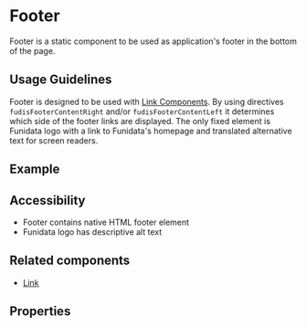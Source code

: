 
<Meta title="Components/Footer" />

# Footer

Footer is a static component to be used as application's footer in the bottom of the page. 

## Usage Guidelines

Footer is designed to be used with [Link Components](/docs/components-link--documentation). 
By using directives `fudisFooterContentRight` and/or `fudisFooterContentLeft` it determines which side of the footer links are displayed. 
The only fixed element is Funidata logo with a link to Funidata's homepage and translated alternative text for screen readers.

## Example 

<Canvas of={FooterComponentStories.Example} />

## Accessibility

- Footer contains native HTML footer element
- Funidata logo has descriptive alt text

## Related components

- [Link](/docs/components-link--documentation)

## Properties

<ArgTypes of={FooterComponent} />
